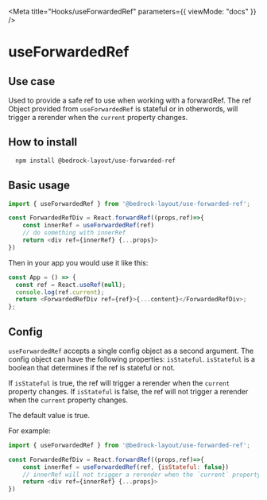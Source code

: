 
<Meta title="Hooks/useForwardedRef" parameters={{ viewMode: "docs" }} />

# useForwardedRef

## Use case

Used to provide a safe ref to use when working with a forwardRef. The ref Object provided from `useForwardedRef` is stateful or in otherwords,
will trigger a rerender when the `current` property changes.

## How to install

```bash
  npm install @bedrock-layout/use-forwarded-ref
```

## Basic usage

```javascript
import { useForwardedRef } from '@bedrock-layout/use-forwarded-ref';

const ForwardedRefDiv = React.forwardRef((props,ref)=>{
    const innerRef = useForwardedRef(ref)
    // do something with innerRef
    return <div ref={innerRef} {...props}>
})
```

Then in your app you would use it like this:

```javascript
const App = () => {
  const ref = React.useRef(null);
  console.log(ref.current);
  return <ForwardedRefDiv ref={ref}>{...content}</ForwardedRefDiv>;
};
```

## Config

`useForwardedRef` accepts a single config object as a second argument. The config object can have the following properties: `isStateful`. `isStateful` is a boolean that determines if the ref is stateful or not.

If `isStateful` is true, the ref will trigger a rerender when the `current` property changes. If `isStateful` is false, the ref will not trigger a rerender when the `current` property changes.

The default value is true.

For example:

```javascript
import { useForwardedRef } from '@bedrock-layout/use-forwarded-ref';

const ForwardedRefDiv = React.forwardRef((props,ref)=>{
    const innerRef = useForwardedRef(ref, {isStateful: false})
    // innerRef will not trigger a rerender when the `current` property changes
    return <div ref={innerRef} {...props}>
})
```
